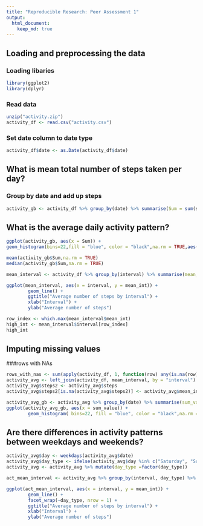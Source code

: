 ```yaml
---
title: "Reproducible Research: Peer Assessment 1"
output: 
  html_document:
    keep_md: true
---
```



## Loading and preprocessing the data
### Loading libaries
```r
library(ggplot2)
library(dplyr)
```
### Read data
```r
unzip("activity.zip")
activity_df <- read.csv("activity.csv")
```
### Set date column to date type
```r
activity_df$date <- as.Date(activity_df$date)
```

## What is mean total number of steps taken per day?
### Group by date and add up steps 
```r
activity_gb <- activity_df %>% group_by(date) %>% summarise(Sum = sum(steps))
```

## What is the average daily activity pattern?
```r
ggplot(activity_gb, aes(x = Sum)) +
geom_histogram(bins=22,fill = "blue", color = "black",na.rm = TRUE,aes(y = after_stat(count))) + labs(title = "Histogram of Total Steps per Day",x = "Total Steps", y = "Frequency") + theme_minimal() + scale_y_continuous(breaks = seq(0, 10, by = 1))
```

```r
mean(activity_gb$Sum,na.rm = TRUE)
median(activity_gb$Sum,na.rm = TRUE)
```

```r
mean_interval <- activity_df %>% group_by(interval) %>% summarise(mean_int = mean(steps, na.rm = TRUE))
```

```r
ggplot(mean_interval, aes(x = interval, y = mean_int)) +
        geom_line() +
        ggtitle("Average number of steps by interval") +
        xlab("Interval") +
        ylab("Average number of steps")
```

```r
row_index <- which.max(mean_interval$mean_int)
high_int <- mean_interval$interval[row_index]
high_int
```

## Imputing missing values
###rows with NAs
```r
rows_with_nas <- sum(apply(activity_df, 1, function(row) any(is.na(row))))
activity_avg <- left_join(activity_df, mean_interval, by = "interval")
activity_avg$steps2 <- activity_avg$steps
activity_avg$steps2[is.na(activity_avg$steps2)] <- activity_avg$mean_int[is.na(activity_avg$steps2)]
```

```r
activity_avg_gb <- activity_avg %>% group_by(date) %>% summarise(sum_value = sum(steps2))
ggplot(activity_avg_gb, aes(x = sum_value)) +
        geom_histogram( bins=22, fill = "blue", color = "black",na.rm = TRUE) 
```

## Are there differences in activity patterns between weekdays and weekends?
```r
activity_avg$day <- weekdays(activity_avg$date)
activity_avg$day_type <- ifelse(activity_avg$day %in% c("Saturday", "Sunday"), "Weekend", "Weekday")
activity_avg <- activity_avg %>% mutate(day_type =factor(day_type))

act_mean_interval <- activity_avg %>% group_by(interval, day_type) %>% summarise(mean_int = mean(steps, na.rm = TRUE))
```

```r
ggplot(act_mean_interval, aes(x = interval, y = mean_int)) +
        geom_line() +
        facet_wrap(~day_type, nrow = 1) +
        ggtitle("Average number of steps by interval") +
        xlab("Interval") +
        ylab("Average number of steps")
```